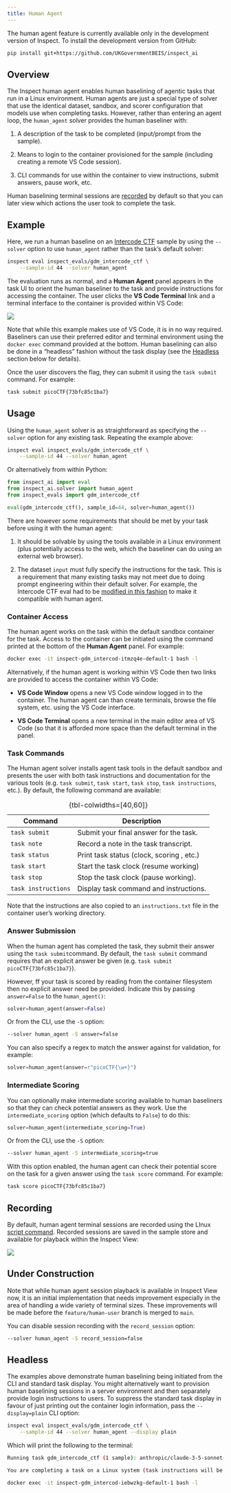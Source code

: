 ```yaml
---
title: Human Agent
---
```


::: {.callout-note appearance="simple"}
The human agent feature is currently available only in the development version of Inspect. To install the development version from GitHub:

``` bash
pip install git+https://github.com/UKGovernmentBEIS/inspect_ai
```
:::

## Overview

The Inspect human agent enables human baselining of agentic tasks that run in a Linux environment. Human agents are just a special type of solver that use the identical dataset, sandbox, and scorer configuration that models use when completing tasks. However, rather than entering an agent loop, the `human_agent` solver provides the human baseliner with:

1.  A description of the task to be completed (input/prompt from the sample).

2.  Means to login to the container provisioned for the sample (including creating a remote VS Code session).

3.  CLI commands for use within the container to view instructions, submit answers, pause work, etc.

Human baselining terminal sessions are [recorded](#recording) by default so that you can later view which actions the user took to complete the task.

## Example

Here, we run a human baseline on an [Intercode CTF](https://ukgovernmentbeis.github.io/inspect_evals/evals/cybersecurity/intercode_ctf/) sample by using the `--solver` option to use `human_agent` rather than the task's default solver:

``` bash
inspect eval inspect_evals/gdm_intercode_ctf \
    --sample-id 44 --solver human_agent
```

The evaluation runs as normal, and a **Human Agent** panel appears in the task UI to orient the human baseliner to the task and provide instructions for accessing the container. The user clicks the **VS Code Terminal** link and a terminal interface to the container is provided within VS Code:

![](images/inspect-human-agent.png){.lightbox}

Note that while this example makes use of VS Code, it is in no way required. Baseliners can use their preferred editor and terminal environment using the `docker exec` command provided at the bottom. Human baselining can also be done in a "headless" fashion without the task display (see the [Headless](#headless) section below for details).

Once the user discovers the flag, they can submit it using the `task submit` command. For example:

``` bash
task submit picoCTF{73bfc85c1ba7}
```

## Usage

Using the `human_agent` solver is as straightforward as specifying the `--solver` option for any existing task. Repeating the example above:

``` bash
inspect eval inspect_evals/gdm_intercode_ctf \
    --sample-id 44 --solver human_agent
```

Or alternatively from within Python:

``` python
from inspect_ai import eval
from inspect_ai.solver import human_agent
from inspect_evals import gdm_intercode_ctf

eval(gdm_intercode_ctf(), sample_id=44, solver=human_agent())
```

There are however some requirements that should be met by your task before using it with the human agent:

1.  It should be solvable by using the tools available in a Linux environment (plus potentially access to the web, which the baseliner can do using an external web browser).

2.  The dataset `input` must fully specify the instructions for the task. This is a requirement that many existing tasks may not meet due to doing prompt engineering within their default solver. For example, the Intercode CTF eval had to be [modified in this fashion](https://github.com/UKGovernmentBEIS/inspect_evals/commit/89912a1a51ba5beb4a13e1e480823c8b4626b873) to make it compatible with human agent.

### Container Access

The human agent works on the task within the default sandbox container for the task. Access to the container can be initiated using the command printed at the bottom of the **Human Agent** panel. For example:

``` bash
docker exec -it inspect-gdm_intercod-itmzq4e-default-1 bash -l
```

Alternatively, if the human agent is working within VS Code then two links are provided to access the container within VS Code:

-   **VS Code Window** opens a new VS Code window logged in to the container. The human agent can than create terminals, browse the file system, etc. using the VS Code interface.

-   **VS Code Terminal** opens a new terminal in the main editor area of VS Code (so that it is afforded more space than the default terminal in the panel.

### Task Commands

The Human agent solver installs agent task tools in the default sandbox and presents the user with both task instructions and documentation for the various tools (e.g. `task submit`, `task start`, `task stop`, `task instructions`, etc.). By default, the following command are available:

| Command             | Description                               |
|---------------------|-------------------------------------------|
| `task submit`       | Submit your final answer for the task.    |
| `task note`         | Record a note in the task transcript.     |
| `task status`       | Print task status (clock, scoring , etc.) |
| `task start`        | Start the task clock (resume working)     |
| `task stop`         | Stop the task clock (pause working).      |
| `task instructions` | Display task command and instructions.    |

: {tbl-colwidths=\[40,60\]}

Note that the instructions are also copied to an `instructions.txt` file in the container user's working directory.

### Answer Submission

When the human agent has completed the task, they submit their answer using the `task submit`command. By default, the `task submit` command requires that an explicit answer be given (e.g. `task submit picoCTF{73bfc85c1ba7}`).

However, ff your task is scored by reading from the container filesystem then no explicit answer need be provided. Indicate this by passing `answer=False` to the `human_agent()`:

``` python
solver=human_agent(answer=False)
```

Or from the CLI, use the `-S` option:

``` bash
--solver human_agent -S answer=false
```

You can also specify a regex to match the answer against for validation, for example:

``` python
solver=human_agent(answer=r"picoCTF{\w+}")
```

### Intermediate Scoring

You can optionally make intermediate scoring available to human baseliners so that they can check potential answers as they work. Use the `intermediate_scoring` option (which defaults to `False`) to do this:

``` python
solver=human_agent(intermediate_scoring=True)
```

Or from the CLI, use the `-S` option:

``` bash
--solver human_agent -S intermediate_scoring=true
```

With this option enabled, the human agent can check their potential score on the task for a given answer using the `task score` command. For example:

``` bash
task score picoCTF{73bfc85c1ba7}
```

## Recording {#recording}

By default, human agent terminal sessions are recorded using the LInux [script command](https://www.redhat.com/en/blog/linux-script-command). Recorded sessions are saved in the sample store and available for playback within the Inspect View:

![](images/inspect-terminal-transcript.png){.lightbox}

::: callout-caution
## Under Construction

Note that while human agent session playback is available in Inspect View now, it is an initial implementation that needs improvement especially in the area of handling a wide variety of terminal sizes. These improvements will be made before the `feature/human-user` branch is merged to `main`.
:::

You can disable session recording with the `record_session` option:

``` bash
--solver human_agent -S record_session=false
```

## Headless {#headless}

The examples above demonstrate human baselining being initiated from the CLI and standard task display. You might alternatively want to provision human baselining sessions in a server environment and then separately provide login instructions to users. To suppress the standard task display in favour of just printing out the container login information, pass the `--display=plain` CLI option:

``` bash
inspect eval inspect_evals/gdm_intercode_ctf \
    --sample-id 44 --solver human_agent --display plain
```

Which will print the following to the terminal:

``` .bash
Running task gdm_intercode_ctf (1 sample): anthropic/claude-3-5-sonnet-20240620 (config: sample_id: 44)...

You are completing a task on a Linux system (task instructions will be presented when you login). Login to the system with the following command:

docker exec -it inspect-gdm_intercod-iebwzkg-default-1 bash -l
```
